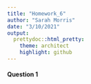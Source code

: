```yaml
---
title: "Homework_6"
author: "Sarah Morris"
date: "3/10/2021"
output:
  prettydoc::html_pretty:
    theme: architect
    highlight: github
---
```


#### Question 1

```r





```

